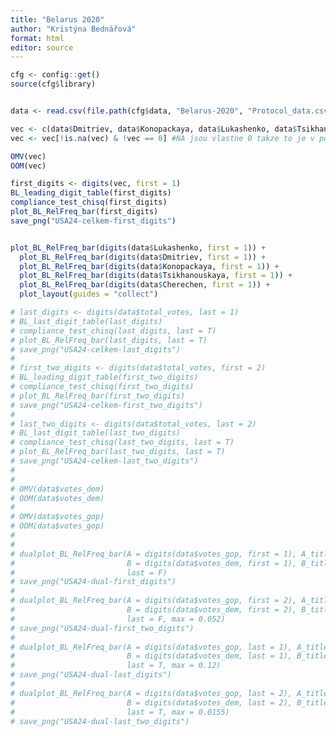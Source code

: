```yaml
---
title: "Belarus 2020"
author: "Kristýna Bednářová"
format: html
editor: source
---
```


```r
cfg <- config::get()
source(cfg$library)


data <- read.csv(file.path(cfg$data, "Belarus-2020", "Protocol_data.csv"))

vec <- c(data$Dmitriev, data$Konopackaya, data$Lukashenko, data$Tsikhanouskaya, data$Cherechen)
vec <- vec[!is.na(vec) & !vec == 0] #NA jsou vlastne 0 takze to je v pohode
```

```r
OMV(vec)
OOM(vec)
```


```r
first_digits <- digits(vec, first = 1)
BL_leading_digit_table(first_digits)
compliance_test_chisq(first_digits)
plot_BL_RelFreq_bar(first_digits)
save_png("USA24-celkem-first_digits")


plot_BL_RelFreq_bar(digits(data$Lukashenko, first = 1)) + 
  plot_BL_RelFreq_bar(digits(data$Dmitriev, first = 1)) + 
  plot_BL_RelFreq_bar(digits(data$Konopackaya, first = 1)) + 
  plot_BL_RelFreq_bar(digits(data$Tsikhanouskaya, first = 1)) + 
  plot_BL_RelFreq_bar(digits(data$Cherechen, first = 1)) + 
  plot_layout(guides = "collect")
```


```r
# last_digits <- digits(data$total_votes, last = 1)
# BL_last_digit_table(last_digits)
# compliance_test_chisq(last_digits, last = T)
# plot_BL_RelFreq_bar(last_digits, last = T)
# save_png("USA24-celkem-last_digits")
# 
# first_two_digits <- digits(data$total_votes, first = 2)
# BL_leading_digit_table(first_two_digits)
# compliance_test_chisq(first_two_digits)
# plot_BL_RelFreq_bar(first_two_digits)
# save_png("USA24-celkem-first_two_digits")
# 
# last_two_digits <- digits(data$total_votes, last = 2)
# BL_last_digit_table(last_two_digits)
# compliance_test_chisq(last_two_digits, last = T)
# plot_BL_RelFreq_bar(last_two_digits, last = T)
# save_png("USA24-celkem-last_two_digits")
# 
# 
# OMV(data$votes_dem)
# OOM(data$votes_dem)
# 
# OMV(data$votes_gop)
# OOM(data$votes_gop)
# 
# 
# dualplot_BL_RelFreq_bar(A = digits(data$votes_gop, first = 1), A_title = "Republicans", 
#                         B = digits(data$votes_dem, first = 1), B_title = "Democrats", 
#                         last = F)
# save_png("USA24-dual-first_digits")
# 
# dualplot_BL_RelFreq_bar(A = digits(data$votes_gop, first = 2), A_title = "Republicans", 
#                         B = digits(data$votes_dem, first = 2), B_title = "Democrats", 
#                         last = F, max = 0.052)
# save_png("USA24-dual-first_two_digits")
# 
# dualplot_BL_RelFreq_bar(A = digits(data$votes_gop, last = 1), A_title = "Republicans", 
#                         B = digits(data$votes_dem, last = 1), B_title = "Democrats", 
#                         last = T, max = 0.12)
# save_png("USA24-dual-last_digits")
# 
# dualplot_BL_RelFreq_bar(A = digits(data$votes_gop, last = 2), A_title = "Republicans", 
#                         B = digits(data$votes_dem, last = 2), B_title = "Democrats", 
#                         last = T, max = 0.0155)
# save_png("USA24-dual-last_two_digits")


```

